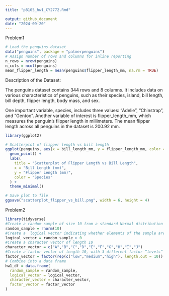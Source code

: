 ```yaml
---
title: "p8105_hw1_CY2772.Rmd"

output: github_document
date: "2024-09-20"
---
```

Problem1
```r
# Load the penguins dataset
data("penguins", package = "palmerpenguins")
# Assign number of rows and columns for inline reporting
n_rows = nrow(penguins)
n_cols = ncol(penguins)
mean_flipper_length = mean(penguins$flipper_length_mm, na.rm = TRUE)
```
Description of the Dataset:

The penguins dataset contains 344 rows and 8 columns. It includes data on various characteristics of penguins, such as their species, island, bill length, bill depth, flipper length, body mass, and sex. 

One important variable, species, includes three values: "Adelie", "Chinstrap", and "Gentoo". Another variable of interest is flipper_length_mm, which measures the penguin's flipper length in millimeters. The mean flipper length across all penguins in the dataset is 200.92 mm.


```r
library(ggplot2)

# Scatterplot of flipper length vs bill length
ggplot(penguins, aes(x = bill_length_mm, y = flipper_length_mm, color = species)) +
  geom_point() +
  labs(
    title = "Scatterplot of Flipper Length vs Bill Length",
    x = "Bill Length (mm)",
    y = "Flipper Length (mm)",
    color = "Species"
  ) +
  theme_minimal()

# Save plot to file
ggsave("scatterplot_flipper_vs_bill.png", width = 6, height = 4)

```

Problem2
```r
library(tidyverse)
#Create a random sample of size 10 from a standard Normal distribution
random_sample = rnorm(10)
#Create a  logical vector indicating whether elements of the sample are greater than 0
logical_vector = random_sample > 0
#Create a character vector of length 10
character_vector = c("A","B","C","D","E","F","G","H","I","J")
#Create a factor vector of length 10, with 3 different factor “levels”
factor_vector = factor(rep(c("low","medium","high"), length.out = 10))
# Combine into a data frame
hw1_df = data.frame(
  random_sample = random_sample,
  logical_vector = logical_vector,
  character_vector = character_vector,
  factor_vector = factor_vector
)
```

